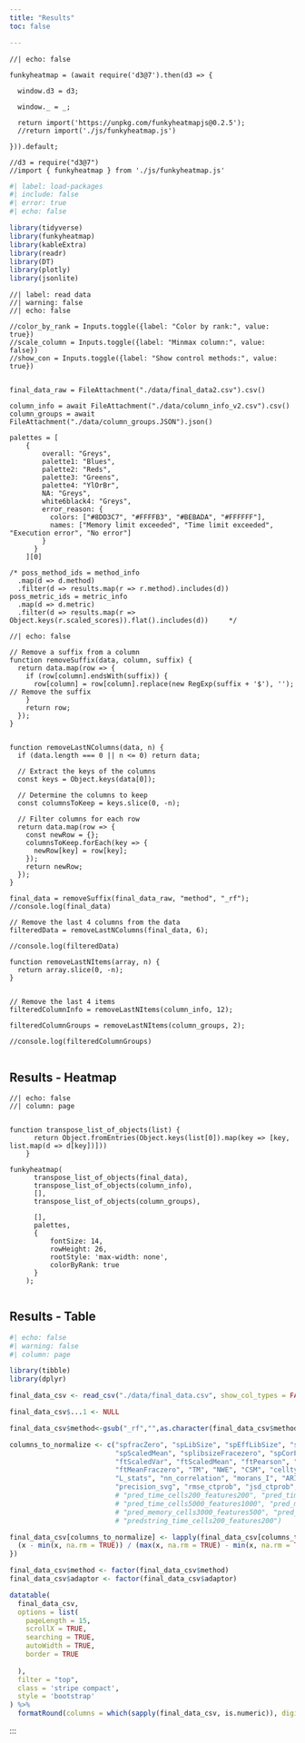 ---
title: "Results"
toc: false

---




```{ojs}
//| echo: false

funkyheatmap = (await require('d3@7').then(d3 => {

  window.d3 = d3;

  window._ = _;

  return import('https://unpkg.com/funkyheatmapjs@0.2.5');
  //return import('./js/funkyheatmap.js')

})).default;

//d3 = require("d3@7")
//import { funkyheatmap } from './js/funkyheatmap.js'

```


```{r setup}
#| label: load-packages
#| include: false
#| error: true
#| echo: false

library(tidyverse)
library(funkyheatmap)
library(kableExtra)
library(readr)
library(DT)
library(plotly)
library(jsonlite)
``` 



```{ojs}
//| label: read data
//| warning: false
//| echo: false

//color_by_rank = Inputs.toggle({label: "Color by rank:", value: true})
//scale_column = Inputs.toggle({label: "Minmax column:", value: false})
//show_con = Inputs.toggle({label: "Show control methods:", value: true})


final_data_raw = FileAttachment("./data/final_data2.csv").csv()

column_info = await FileAttachment("./data/column_info_v2.csv").csv()
column_groups = await FileAttachment("./data/column_groups.JSON").json()

palettes = [
    {
        overall: "Greys",
        palette1: "Blues",
        palette2: "Reds",
        palette3: "Greens",
        palette4: "YlOrBr",
        NA: "Greys",
        white6black4: "Greys",
        error_reason: {
          colors: ["#8DD3C7", "#FFFFB3", "#BEBADA", "#FFFFFF"],
          names: ["Memory limit exceeded", "Time limit exceeded", "Execution error", "No error"]
        }
      }
    ][0]     

/* poss_method_ids = method_info
  .map(d => d.method)
  .filter(d => results.map(r => r.method).includes(d))
poss_metric_ids = metric_info
  .map(d => d.metric)
  .filter(d => results.map(r => Object.keys(r.scaled_scores)).flat().includes(d))     */
```

```{ojs}
//| echo: false

// Remove a suffix from a column
function removeSuffix(data, column, suffix) {
  return data.map(row => {
    if (row[column].endsWith(suffix)) {
      row[column] = row[column].replace(new RegExp(suffix + '$'), ''); // Remove the suffix
    }
    return row;
  });
}


function removeLastNColumns(data, n) {
  if (data.length === 0 || n <= 0) return data;

  // Extract the keys of the columns
  const keys = Object.keys(data[0]);

  // Determine the columns to keep
  const columnsToKeep = keys.slice(0, -n);

  // Filter columns for each row
  return data.map(row => {
    const newRow = {};
    columnsToKeep.forEach(key => {
      newRow[key] = row[key];
    });
    return newRow;
  });
}

final_data = removeSuffix(final_data_raw, "method", "_rf");
//console.log(final_data)

// Remove the last 4 columns from the data
filteredData = removeLastNColumns(final_data, 6);

//console.log(filteredData)

function removeLastNItems(array, n) {
  return array.slice(0, -n);
}


// Remove the last 4 items
filteredColumnInfo = removeLastNItems(column_info, 12);

filteredColumnGroups = removeLastNItems(column_groups, 2);

//console.log(filteredColumnGroups)


```
::: {.column-page}
## Results - Heatmap


```{ojs}
//| echo: false
//| column: page


function transpose_list_of_objects(list) {
      return Object.fromEntries(Object.keys(list[0]).map(key => [key, list.map(d => d[key])]))
    }

funkyheatmap(
      transpose_list_of_objects(final_data),
      transpose_list_of_objects(column_info),
      [],
      transpose_list_of_objects(column_groups),
      
      [],
      palettes,
      {
          fontSize: 14,
          rowHeight: 26,
          rootStyle: 'max-width: none',
          colorByRank: true
      }
    );


```



## Results - Table
```{r}
#| echo: false
#| warning: false
#| column: page

library(tibble)
library(dplyr)

final_data_csv <- read_csv("./data/final_data.csv", show_col_types = FALSE)

final_data_csv$...1 <- NULL

final_data_csv$method<-gsub("_rf","",as.character(final_data_csv$method))

columns_to_normalize <- c("spfracZero", "spLibSize", "spEffLibSize", "spTMM", "spScaledVar", 
                          "spScaledMean", "splibsizeFracezero", "spCorPearson", "ftFracZero", 
                          "ftScaledVar", "ftScaledMean", "ftPearson", "ftScaleMeanVal", 
                          "ftMeanFraczero", "TM", "NWE", "CSM", "celltype_interaction", 
                          "L_stats", "nn_correlation", "morans_I", "ARI", "NMI", "recall_svg", 
                          "precision_svg", "rmse_ctprob", "jsd_ctprob", "mantel_cor", "cosine_cor")
                          # "pred_time_cells200_features200", "pred_time_cells3000_features500", 
                          # "pred_time_cells5000_features1000", "pred_memory_cells200_features200", 
                          # "pred_memory_cells3000_features500", "pred_memory_cells5000_features1000",
                          # "predstring_time_cells200_features200")

final_data_csv[columns_to_normalize] <- lapply(final_data_csv[columns_to_normalize], function(x) {
  (x - min(x, na.rm = TRUE)) / (max(x, na.rm = TRUE) - min(x, na.rm = TRUE))
})

final_data_csv$method <- factor(final_data_csv$method)
final_data_csv$adaptor <- factor(final_data_csv$adaptor)

datatable(
  final_data_csv,
  options = list(
    pageLength = 15,
    scrollX = TRUE,
    searching = TRUE,
    autoWidth = TRUE,
    border = TRUE
    
  ),
  filter = "top",
  class = 'stripe compact',
  style = 'bootstrap'
) %>%
  formatRound(columns = which(sapply(final_data_csv, is.numeric)), digits = 2)
```

:::

:::

